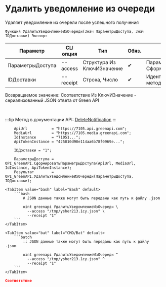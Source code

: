 ﻿---
sidebar_position: 2
description: Удалить уведомление из очереди и другие функции для работы с Green API в Открытом пакете интеграций - бесплатной open-source библиотеке интеграций для 1С:Предприятие 8, OneScript и CLI
keywords: [1C, 1С, 1С:Предприятие, 1С:Предприятие 8.3, API, Интеграция, Сервисы, Обмен, OneScript, CLI, Green API]
---


# Удалить уведомление из очереди
 Удаляет уведомление из очерели после успешного получения



`Функция УдалитьУведомлениеИзОчереди(Знач ПараметрыДоступа, Знач IDДоставки) Экспорт`

  | Параметр | CLI опция | Тип | Обяз. | Назначение |
  |-|-|-|-|-|
  | ПараметрыДоступа | --access | Структура Из КлючИЗначение | &#x2714; | Параметры доступа. См. СформироватьПараметрыДоступа |
  | IDДоставки | --receipt | Строка, Число | &#x2714; | Идентификатор доставки из метода ПолучитьУведомление |

  
  Возвращаемое значение:   Соответствие Из КлючИЗначение - сериализованный JSON ответа от Green API

<br/>

:::tip
Метод в документации API: [DeleteNotification](https://green-api.com/docs/api/receiving/technology-http-api/DeleteNotification/)
:::
<br/>



```bsl title="Пример использования для 1С:Предприятие/OneScript"
    ApiUrl           = "https://7105.api.greenapi.com";
    MediaUrl         = "https://7105.media.greenapi.com";
    IdInstance       = "71051...";
    ApiTokenInstance = "425010d90e114aa6b78f0969e...";

    IDДоставки = "1";

    ПараметрыДоступа = OPI_GreenAPI.СформироватьПараметрыДоступа(ApiUrl, MediaUrl, IdInstance, ApiTokenInstance);
    Результат        = OPI_GreenAPI.УдалитьУведомлениеИзОчереди(ПараметрыДоступа, IDДоставки);
```
    

 <Tabs>
  
    <TabItem value="bash" label="Bash" default>
        ```bash
            # JSON данные также могут быть переданы как путь к файлу .json
            
            oint greenapi УдалитьУведомлениеИзОчереди \
              --access "/tmp/ysher213.1cy.json" \
              --receipt "1"
        ```
    </TabItem>
  
    <TabItem value="bat" label="CMD/Bat" default>
        ```batch
            :: JSON данные также могут быть переданы как путь к файлу .json
            
            oint greenapi УдалитьУведомлениеИзОчереди ^
              --access "/tmp/ysher213.1cy.json" ^
              --receipt "1"
        ```
    </TabItem>
</Tabs>


```json title="Результат"
Соответствие
```
